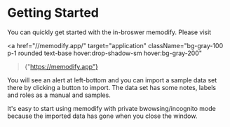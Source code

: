 # Getting Started

You can quickly get started with the in-broswer memodify.
Please visit

<a
  href="//memodify.app/"
  target="application"
  className="bg-gray-100 p-1 rounded text-base hover:drop-shadow-sm hover:bg-gray-200"
>{"https://memodify.app"}</a>

You will see an alert at left-bottom and you can import a sample data set there by clicking a button to import.
The data set has some notes, labels and roles as a manual and samples.

It's easy to start using memodify with private bwowsing/incognito mode because the imported data has gone when you close the window.
